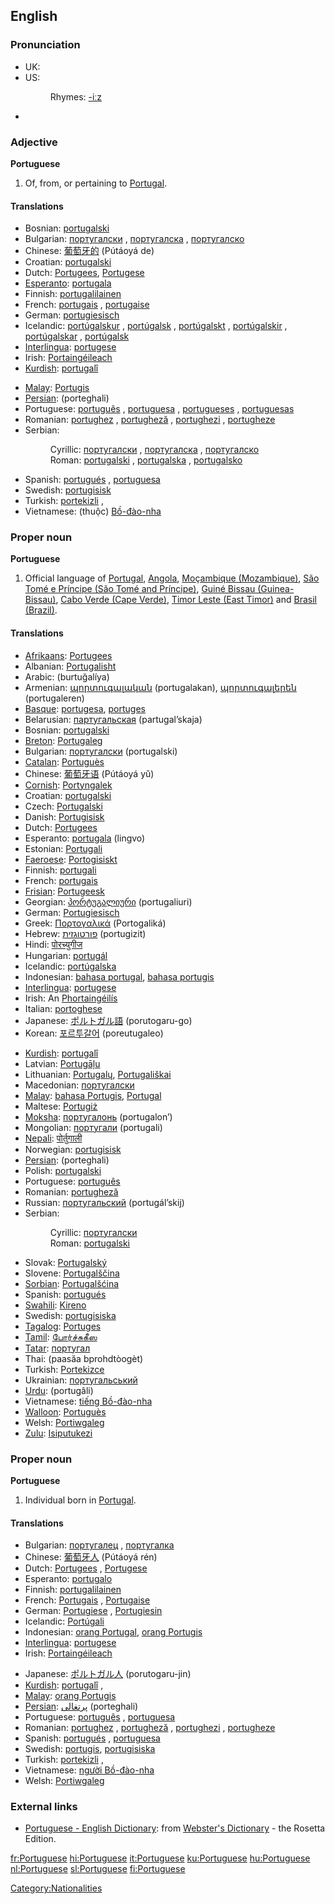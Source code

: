 {{interwiktionary|code=pt}}
==English==

{{wikipedia}}

===Pronunciation===
*UK: {{IPA|/ˈpɔtʃəgiːz/}}
*US: {{IPA|/ˈpɔɹtʃəgiːz/}}
*:Rhymes: [[Rhymes:English:-iːz|-iːz]]
*{{audio|en-uk-Portuguese.ogg|Audio (UK)}}

===Adjective===
'''Portuguese'''

# Of, from, or pertaining to [[Portugal]].

====Translations====
{{top}}
*Bosnian: [[portugalski#Bosnian|portugalski]] {{m}}
*Bulgarian: [[португалски]] {{m}}, [[португалска]] {{f}}, [[португалско]] {{n}}
*Chinese: [[葡萄牙的]] (Pútáoyá de)
*Croatian: [[portugalski#Croatian|portugalski]] {{m}}
*Dutch: [[Portugees]], [[Portugese]]
*[[Esperanto]]: [[portugala]]
*Finnish: [[portugalilainen]]
*French: [[portugais]] {{m}}, [[portugaise]] {{f}}
*German: [[portugiesisch]]
*Icelandic: [[portúgalskur]] {{m}}, [[portúgalsk]] {{f}}, [[portúgalskt]] {{n}}, [[portúgalskir]] {{m}} {{p}},  [[portúgalskar]] {{f}} {{p}}, [[portúgalsk]] {{n}} {{p}}
*[[Interlingua]]: [[portugese]]
*Irish: [[Portaingéileach]]
*[[Kurdish]]: [[portugalî]]
{{mid}}
*[[Malay]]: [[Portugis]]
*[[Persian]]: {{FAchar|[[پرتغالی]]}} (porteghali)
*Portuguese: [[português]] {{m}}, [[portuguesa]] {{f}}, [[portugueses]] {{p}}, [[portuguesas]] {{f}} {{p}}
*Romanian: [[portughez]] {{m}}, [[portugheză]] {{f}}, [[portughezi]] {{p}}, [[portugheze]] {{f}} {{p}}
*Serbian:
*:Cyrillic: [[португалски#Serbian|португалски]] {{m}}, [[португалска]] {{f}}, [[португалско]] {{n}}
*:Roman: [[portugalski#Serbian|portugalski]] {{m}}, [[portugalska]] {{f}}, [[portugalsko]] {{n}}
*Spanish: [[portugués]] {{m}}, [[portuguesa]] {{f}}
*Swedish: [[portugisisk]]
*Turkish: [[portekizli]] {{m}}, {{f}}
*Vietnamese: (thuộc) [[Bồ-đào-nha]]
{{bottom}}

===Proper noun===
'''Portuguese'''

# Official language of [[w:Portugal|Portugal]], [[w:Angola|Angola]], [[w:Mozambique|Moçambique (Mozambique)]], [[w:São Tomé and Príncipe|São Tomé e Príncipe (São Tomé and Príncipe)]], [[w:Guinea-Bissau|Guiné Bissau (Guinea-Bissau)]], [[w:Cabo Verde|Cabo Verde (Cape Verde)]], [[w:Timor Leste|Timor Leste (East Timor)]]  and [[w:Brazil|Brasil (Brazil)]].

====Translations====
{{top}}
*[[Afrikaans]]: [[Portugees]]
*Albanian: [[Portugalisht]]
*Arabic: {{ARchar|[[برتغالية]]}} (burtuğalíya) {{f}} 
*Armenian: [[պորտուգալական]] (portugalakan), [[պորտուգալերեն]] (portugaleren)
*[[Basque]]: [[portugesa]], [[portuges]]
*Belarusian: [[партугальская]] (partugal’skaja)
*Bosnian: [[portugalski#Bosnian|portugalski]] {{m}}
*[[Breton]]: [[Portugaleg]]
*Bulgarian: [[португалски]] (portugalski)
*[[Catalan]]: [[Portuguès]]
*Chinese: [[葡萄牙语]] (Pútáoyá yǔ)
*[[Cornish]]: [[Portyngalek]]
*Croatian: [[portugalski#Croatian|portugalski]] {{m}}
*Czech: [[Portugalski]]
*Danish: [[Portugisisk]]
*Dutch: [[Portugees]] {{n}}
*Esperanto: [[portugala]] (lingvo)
*Estonian: [[Portugali]] 
*[[Faeroese]]: [[Portogisiskt]] 
*Finnish: [[portugali]]
*French: [[portugais]] {{m}}
*[[Frisian]]: [[Portugeesk]]
*Georgian: [[პორტუგალიური]] (portugaliuri)
*German: [[Portugiesisch]] {{n}}
*Greek: [[Πορτογαλικά]] (Portogaliká) {{n}} {{p}}
*Hebrew: [[פורטוגזית]] (portugizit)
*Hindi: [[पोरच्युगीज]]
*Hungarian: [[portugál]]
*Icelandic: [[portúgalska]] {{f}}
*Indonesian: [[bahasa portugal]], [[bahasa portugis]]
*[[Interlingua]]: [[portugese]]
*Irish: An [[Phortaingéilís]] {{f}}
*Italian: [[portoghese]]
*Japanese: [[ポルトガル語]] (porutogaru-go)
*Korean: [[포르투갈어]] (poreutugaleo)
{{mid}}
*[[Kurdish]]: [[portugalî]] {{f}}
*Latvian: [[Portugāļu]]
*Lithuanian: [[Portugalų]], [[Portugališkai]]
*Macedonian: [[португалски#Macedonian|португалски]]
*[[Malay]]: [[bahasa Portugis]], [[Portugal]]
*Maltese: [[Portugiż]]
*[[Moksha]]: [[португалонь]] (portugalon’)
*Mongolian: [[португали]] (portugali)
*[[Nepali]]: [[पोर्तुगाली]]
*Norwegian: [[portugisisk]]
*[[Persian]]: {{FAchar|[[پرتغالی]]}} (porteghali)
*Polish: [[portugalski]]
*Portuguese: [[português]]
*Romanian: [[portugheză]]
*Russian: [[португальский]] (portugál’skij)
*Serbian:
*:Cyrillic: [[португалски#Serbian|португалски]] {{m}}
*:Roman: [[portugalski#Serbian|portugalski]] {{m}}
*Slovak: [[Portugalský]]
*Slovene: [[Portugalščina]]
*[[Sorbian]]: [[Portugalšćina]]
*Spanish: [[portugués]]
*[[Swahili]]: [[Kireno]]
*Swedish: [[portugisiska]]
*[[Tagalog]]: [[Portuges]]
*[[Tamil]]: [[போர்ச்சுகீஸ]]
*[[Tatar]]: [[португал]]
*Thai: {{THchar|[[ภาษาโปรตุเกส]]}} (paasăa bprohdtòogèt)
*Turkish: [[Portekizce]]
*Ukrainian: [[португальський]]
*[[Urdu]]: {{URchar|[[پرتگالی]]}} (portugâli)
*Vietnamese: [[tiếng Bồ-đào-nha]]
*[[Walloon]]: [[Portuguès]]
*Welsh: [[Portiwgaleg]]
*[[Zulu]]: [[Isiputukezi]]
{{bottom}}

===Proper noun===
'''Portuguese'''

#Individual born in [[Portugal]].

====Translations====
{{top}}
*Bulgarian: [[португалец]] {{m}}, [[португалка]] {{f}}
*Chinese: [[葡萄牙人]] (Pútáoyá rén)
*Dutch: [[Portugees]] {{m}}, [[Portugese]] {{f}}
*Esperanto: [[portugalo]]
*Finnish: [[portugalilainen]]
*French: [[Portugais]] {{m}}, [[Portugaise]] {{f}}
*German: [[Portugiese]] {{m}}, [[Portugiesin]] {{f}}
*Icelandic: [[Portúgali]] {{m}}
*Indonesian: [[orang Portugal]], [[orang Portugis]]
*[[Interlingua]]: [[portugese]]
*Irish: [[Portaingéileach]]
{{mid}}
*Japanese: [[ポルトガル人]] (porutogaru-jin)
*[[Kurdish]]: [[portugalî]] {{m}}, {{f}}
*[[Malay]]: [[orang Portugis]]
*[[Persian]]: [[پرتغالی]] (porteghali)
*Portuguese: [[português]] {{m}}, [[portuguesa]] {{f}}
*Romanian: [[portughez]] {{m}}, [[portugheză]] {{f}}, [[portughezi]] {{p}}, [[portugheze]] {{f}} {{p}}
*Spanish: [[portugués]] {{m}}, [[portuguesa]] {{f}}
*Swedish: [[portugis]], [[portugisiska]]
*Turkish: [[portekizli]] {{m}}, {{f}}
*Vietnamese: [[người Bồ-đào-nha]]
*Welsh: [[Portiwgaleg]]
{{bottom}}

===External links===
*[http://www.websters-online-dictionary.org/definition/Portuguese-english/ Portuguese - English Dictionary]: from [http://www.websters-online-dictionary.org/ Webster's Dictionary] - the Rosetta Edition.
{{ethnologue|code=por}}

[[Category:Nationalities]]

[[fr:Portuguese]]
[[hi:Portuguese]]
[[it:Portuguese]]
[[ku:Portuguese]]
[[hu:Portuguese]]
[[nl:Portuguese]]
[[sl:Portuguese]]
[[fi:Portuguese]]